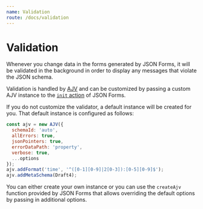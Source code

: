 ```yaml
---
name: Validation
route: /docs/validation
---
```


# Validation

Whenever you change data in the forms generated by JSON Forms, it will be validated in the background in order to display 
any messages that violate the JSON schema.

Validation is handled by [AJV](https://github.com/epoberezkin/ajv) and can be customized by passing a custom AJV instance
to the [`init` action](/docs/available-actions#initdata-any-schema-jsonschema-uischema-uischemaelement-options-initactionoptions--ajvajv) of JSON Forms.

If you do not customize the validator, a default instance will be created for you. That default instance is configured as follows:

```javascript
const ajv = new AJV({
  schemaId: 'auto',
  allErrors: true,
  jsonPointers: true,
  errorDataPath: 'property',
  verbose: true,
  ...options
});
ajv.addFormat('time', '^([0-1][0-9]|2[0-3]):[0-5][0-9]$');
ajv.addMetaSchema(Draft4);
```

You can either create your own instance or you can use the `createAjv` function provided by JSON Forms that allows overriding the default options
by passing in additional options.